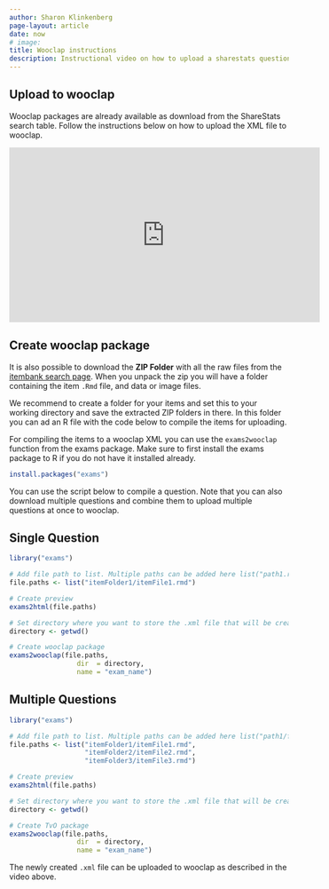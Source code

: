 ```yaml
---
author: Sharon Klinkenberg
page-layout: article
date: now
# image: 
title: Wooclap instructions
description: Instructional video on how to upload a sharestats question to wooclap
---
```


## Upload to wooclap

Wooclap packages are already available as download from the ShareStats search table. Follow the instructions below on how to upload the XML file to wooclap.

<iframe width="560" height="315" src="https://www.youtube.com/embed/qCTwzbtBw1U?si=-eumPhF6xWYA0dxc" title="YouTube video player" frameborder="0" allow="accelerometer; autoplay; clipboard-write; encrypted-media; gyroscope; picture-in-picture; web-share" referrerpolicy="strict-origin-when-cross-origin" allowfullscreen></iframe>

## Create wooclap package

It is also possible to download the **ZIP Folder** with all the raw files from the [itembank search page](https://www.sharestats.nl/items-df.html). When you unpack the zip you will have a folder containing the item `.Rmd` file, and data or image files.

We recommend to create a folder for your items and set this to your working directory and save the extracted ZIP folders in there. In this folder you can ad an R file with the code below to compile the items for uploading.

For compiling the items to a wooclap XML you can use the `exams2wooclap` function from the exams package. Make sure to first install the exams package to R if you do not have it installed already.

```r
install.packages("exams")
```

You can use the script below to compile a question. Note that you can also download multiple questions and combine them to upload multiple questions at once to wooclap.

::: {.panel-tabset}
## Single Question

```r
library("exams")

# Add file path to list. Multiple paths can be added here list("path1.rmd", "path2.rmd")
file.paths <- list("itemFolder1/itemFile1.rmd")

# Create preview
exams2html(file.paths)

# Set directory where you want to store the .xml file that will be created
directory <- getwd()

# Create wooclap package
exams2wooclap(file.paths, 
                 dir  = directory, 
                 name = "exam_name")
```

## Multiple Questions

```r
library("exams")

# Add file path to list. Multiple paths can be added here list("path1/file1.rmd", "path2/file2.rmd")
file.paths <- list("itemFolder1/itemFile1.rmd",
                   "itemFolder2/itemFile2.rmd",
                   "itemFolder3/itemFile3.rmd")

# Create preview
exams2html(file.paths)

# Set directory where you want to store the .xml file that will be created
directory <- getwd()

# Create TvO package
exams2wooclap(file.paths, 
                 dir  = directory, 
                 name = "exam_name")
```

:::

The newly created `.xml` file can be uploaded to wooclap as described in the video above.